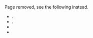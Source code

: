 
Page removed, see the following instead.

- <Link href="/auth#login-flow" doNotInferSectionTitle={true} />.
- <Link href="/data-fetching#error-handling" doNotInferSectionTitle={true} />.
- <Link href="/render" />
- <Link href="/redirect" />
